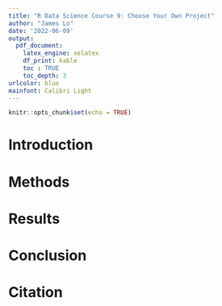 ```yaml
---
title: "R Data Science Course 9: Choose Your Own Project"
author: "James Lo"
date: '2022-06-09'
output: 
  pdf_document:
    latex_engine: xelatex
    df_print: kable
    toc : TRUE
    toc_depth: 3
urlcolor: blue
mainfont: Calibri Light
---
```


```r
knitr::opts_chunk$set(echo = TRUE)
```

# Introduction

# Methods

# Results

# Conclusion

# Citation

